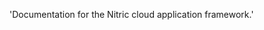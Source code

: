 
  'Documentation for the Nitric cloud application framework.'


<HomeHeader
  title="Nitric Documentation"
  description="Learn how to quickly get started with Nitric by exploring tutorials, APIs, and platform resources. Discover how Nitric can empower you to build applications efficiently and effectively."
/>

<GettingStarted />

<BuildingBlocks />

<Libraries />

<Resources />

